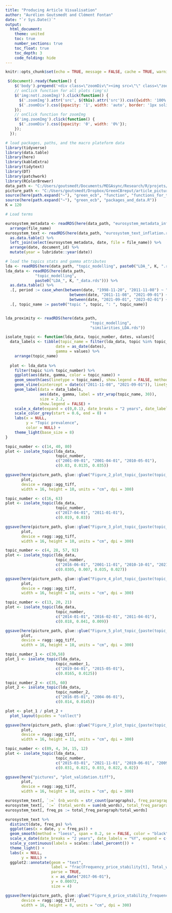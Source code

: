 ```yaml
---
title: "Producing Article Visualisation"
author: "Aurélien Goutsmedt and Clément Fontan"
date: "`r Sys.Date()`" 
output: 
  html_document:
    theme: united
    toc: true
    number_sections: true
    toc_float: true
    toc_depth: 3
    code_folding: hide
---
```


```r
knitr::opts_chunk$set(echo = TRUE, message = FALSE, cache = TRUE, warning = FALSE)
```

```js
 $(document).ready(function() {
    $('body').prepend('<div class=\"zoomDiv\"><img src=\"\" class=\"zoomImg\"></div>');
    // onClick function for all plots (img's)
    $('img:not(.zoomImg)').click(function() {
      $('.zoomImg').attr('src', $(this).attr('src')).css({width: '100%'});
      $('.zoomDiv').css({opacity: '1', width: 'auto', border: '1px solid white', borderRadius: '5px', position: 'fixed', top: '50%', left: '50%', marginRight: '-50%', transform: 'translate(-50%, -50%)', boxShadow: '0px 0px 50px #888888', zIndex: '50', overflow: 'auto', maxHeight: '100%'});
    });
    // onClick function for zoomImg
    $('img.zoomImg').click(function() {
      $('.zoomDiv').css({opacity: '0', width: '0%'}); 
    });
  });
```

```r
# load packages, paths, and the macro plateform data
library(tidyverse)
library(data.table)
library(here)
library(kableExtra)
library(tidytext)
library(DT)
library(patchwork)
library(RColorBrewer)
data_path <- "C:/Users/goutsmedt/Documents/MEGAsync/Research/R/projets/data/green_ecb_responsiveness"
picture_path <- "C:/Users/goutsmedt/Dropbox/GreenCBreput/article_pictures"
source(here(path.expand("~"), "green_ecb", "function", "functions_for_topic_modelling.R"))
source(here(path.expand("~"), "green_ecb", "packages_and_data.R"))
K = 120

# Load terms

eurosystem_metadata <- readRDS(here(data_path, "eurosystem_metadata_inflation.rds")) %>% 
  arrange(file_name)
eurosystem_text <- readRDS(here(data_path, "eurosystem_text_inflation.rds")) %>% 
  as.data.table() %>% 
  left_join(select(eurosystem_metadata, date, file = file_name)) %>% 
  arrange(date, document_id) %>%
  mutate(year = lubridate::year(date))

# load the topics stats and gamma attributes
lda <- readRDS(here(data_path, "topic_modelling", paste0("LDA_", K, ".rds")))
lda_data <- readRDS(here(data_path, 
             "topic_modelling",
             paste0("LDA_", K, "_data.rds"))) %>% 
  as.data.table() %>% 
  .[, period := case_when(between(date, "1998-11-20", "2011-11-08") ~ "Period_1",
                            between(date, "2011-11-08", "2021-09-01") ~ "Period_2",
                            between(date, "2021-09-01", "2023-02-01") ~ "Period_3")] %>% 
  .[, topic_name := paste0("topic ", topic, ": ", topic_name)]


lda_proximity <- readRDS(here(data_path, 
                                     "topic_modelling",
                                     "similarities_LDA.rds"))
```

```r
isolate_topic <- function(lda_data, topic_number, dates, values){
  data_labels <- tibble(topic_name = filter(lda_data, topic %in% topic_number) %>% pull(topic_name) %>% unique(), 
                      date = as_date(dates), 
                      gamma = values) %>% 
    arrange(topic_name)
  
  plot <- lda_data %>% 
    filter(topic %in% topic_number) %>% 
    ggplot(aes(date, gamma, color = topic_name)) +
    geom_smooth(aes(linetype = topic_name), show.legend = FALSE, method = "loess", span = 0.2, se = FALSE) +
    geom_vline(xintercept = date(c("2011-11-08", "2021-09-01")), linetype = "dashed", alpha = 0.5) +
    geom_label(data = data_labels,
               aes(date, gamma, label = str_wrap(topic_name, 30)),
               size = 2.2,
               show.legend = FALSE) +
    scale_x_date(expand = c(0,0.1), date_breaks = "2 years", date_labels = "%Y", limits = as_date(c("1999-01-01", "2023-01-31"))) + 
    scale_color_grey(start = 0.6, end = 0) +
    labs(x = NULL,
         y = "Topic prevalence",
         color = NULL) +
    theme_light(base_size = 8)
}
```


```r
topic_number <- c(14, 40, 80)
plot <- isolate_topic(lda_data, 
                      topic_number, 
                      c("2001-09-01", "2001-04-01", "2010-05-01"), 
                      c(0.03, 0.0135, 0.035))

ggsave(here(picture_path, glue::glue("Figure_2_plot_topic_{paste(topic_number, collapse = '_')}.tiff")),
       plot,
       device = ragg::agg_tiff,
       width = 16, height = 10, units = "cm", dpi = 300)
```

```r
topic_number <- c(16, 63)
plot <- isolate_topic(lda_data, 
                      topic_number, 
                      c("2017-04-01", "2011-01-01"),
                      c(0.019, 0.03))

ggsave(here(picture_path, glue::glue("Figure_3_plot_topic_{paste(topic_number, collapse = '_')}.tiff")),
       plot,
       device = ragg::agg_tiff,
       width = 16, height = 10, units = "cm", dpi = 300)
```

```r
topic_number <- c(4, 28, 57, 92)
plot <- isolate_topic(lda_data, 
                      topic_number, 
                      c("2016-06-01", "2001-11-01", "2010-10-01", "2021-01-01"),
                      c(0.0305, 0.007, 0.035, 0.027))

ggsave(here(picture_path, glue::glue("Figure_4_plot_topic_{paste(topic_number, collapse = '_')}.tiff")),
       plot,
       device = ragg::agg_tiff,
       width = 16, height = 10, units = "cm", dpi = 300)

topic_number <- c(13, 20, 21)
plot <- isolate_topic(lda_data, 
                      topic_number, 
                      c("2014-01-01", "2016-02-01", "2011-04-01"),
                      c(0.018, 0.041, 0.009))

ggsave(here(picture_path, glue::glue("Figure_5_plot_topic_{paste(topic_number, collapse = '_')}.tiff")),
       plot,
       device = ragg::agg_tiff,
       width = 16, height = 10, units = "cm", dpi = 300)
```

```r
topic_number_1 <- c(30,58)
plot_1 <- isolate_topic(lda_data, 
                      topic_number_1, 
                      c("2019-04-01", "2015-05-01"),
                      c(0.0165, 0.0125))

topic_number_2 <- c(35, 60)
plot_2 <- isolate_topic(lda_data, 
                      topic_number_2, 
                      c("2016-05-01", "2004-06-01"),
                      c(0.014, 0.0145))

plot <- plot_1 / plot_2 +
  plot_layout(guides = "collect")

ggsave(here(picture_path, glue::glue("Figure_7_plot_topic_{paste(topic_number_1, topic_number_2, collapse = '_')}.tiff")),
       plot,
       device = ragg::agg_tiff,
       width = 16, height = 11, units = "cm", dpi = 300)
```

```r
topic_number <- c(89, 4, 34, 15, 12)
plot <- isolate_topic(lda_data, 
                      topic_number, 
                      c("2015-03-01", "2021-11-01", "2019-06-01", "2009-02-01", "2002-03-01"),
                      c(0.031, 0.021, 0.033, 0.022, 0.02))

ggsave(here("pictures", "plot_validation.tiff"),
       plot,
       device = ragg::agg_tiff,
       width = 16, height = 10, units = "cm", dpi = 300)
```


```r
eurosystem_text[, `:=` (nb_words = str_count(paragraphs), freq_paragraph = str_count(paragraphs, "price stability"))]
eurosystem_text[, `:=` (total_words = sum(nb_words), total_freq_paragraph =  sum(freq_paragraph)), by = "date"]
eurosystem_text[, freq_ps := total_freq_paragraph/total_words]

eurosystem_text %>% 
  distinct(date, freq_ps) %>% 
  ggplot(aes(x = date, y = freq_ps)) +
  geom_smooth(method = "loess", span = 0.2, se = FALSE, color = "black") +
  scale_x_date(date_breaks = "2 years", date_labels = "%Y", expand = c(0,0), limits = as_date(c("1999-01-01", "2023-01-31"))) +
  scale_y_continuous(labels = scales::label_percent()) +
  theme_light() +
  labs(x = NULL,
       y = NULL) +
  ggplot2::annotate(geom = "text", 
                    label = "frac(Frequency_price_stability[t], Total_words[t])", 
                    parse = TRUE,
                    x = as_date("2017-06-01"), 
                    y = 0.00072,
                    size = 4)

ggsave(here(picture_path, glue::glue("Figure_6_price_stability_frequency.tiff")),
       device = ragg::agg_tiff,
       width = 16, height = 8, units = "cm", dpi = 300)
```


